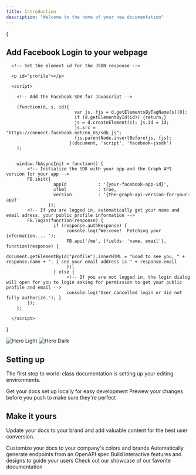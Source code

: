 ```yaml
---
title: Introduction
description: "Welcome to the home of your new documentation"
---
```

{
<h2>Add Facebook Login to your webpage</h2>

      <!-- Set the element id for the JSON response -->
    
      <p id="profile"></p>

      <script>
  
        <!-- Add the Facebook SDK for Javascript -->
  
        (function(d, s, id){
                              var js, fjs = d.getElementsByTagName(s)[0];
                              if (d.getElementById(id)) {return;}
                              js = d.createElement(s); js.id = id;
                              js.src = "https://connect.facebook.net/en_US/sdk.js";
                              fjs.parentNode.insertBefore(js, fjs);
                            }(document, 'script', 'facebook-jssdk')
        );


        window.fbAsyncInit = function() {
            <!-- Initialize the SDK with your app and the Graph API version for your app -->
            FB.init({
                      appId            : '{your-facebook-app-id}',
                      xfbml            : true,
                      version          : '{the-graph-api-version-for-your-app}'
                    });
            <!-- If you are logged in, automatically get your name and email adress, your public profile information -->
            FB.login(function(response) {
                      if (response.authResponse) {
                           console.log('Welcome!  Fetching your information.... ');
                           FB.api('/me', {fields: 'name, email'}, function(response) {
                               document.getElementById("profile").innerHTML = "Good to see you, " + response.name + ". i see your email address is " + response.email
                           });
                      } else { 
                           <!-- If you are not logged in, the login dialog will open for you to login asking for permission to get your public profile and email -->
                           console.log('User cancelled login or did not fully authorize.'); }
            });
        };

      </script>

}


<img
  className="block dark:hidden"
  src="/images/hero-light.png"
  alt="Hero Light"
/>
<img
  className="hidden dark:block"
  src="/images/hero-dark.png"
  alt="Hero Dark"
/>

## Setting up

The first step to world-class documentation is setting up your editing environments.

<CardGroup cols={2}>
  <Card
    title="Edit Your Docs"
    icon="pen-to-square"
    href="https://mintlify.com/docs/quickstart"
  >
    Get your docs set up locally for easy development
  </Card>
  <Card
    title="Preview Changes"
    icon="image"
    href="https://mintlify.com/docs/development"
  >
    Preview your changes before you push to make sure they're perfect
  </Card>
</CardGroup>

## Make it yours

Update your docs to your brand and add valuable content for the best user conversion.

<CardGroup cols={2}>
  <Card
    title="Customize Style"
    icon="palette"
    href="https://mintlify.com/docs/settings/global"
  >
    Customize your docs to your company's colors and brands
  </Card>
  <Card
    title="Reference APIs"
    icon="code"
    href="https://mintlify.com/docs/api-playground/openapi"
  >
    Automatically generate endpoints from an OpenAPI spec
  </Card>
  <Card
    title="Add Components"
    icon="screwdriver-wrench"
    href="https://mintlify.com/docs/content/components/accordions"
  >
    Build interactive features and designs to guide your users
  </Card>
  <Card
    title="Get Inspiration"
    icon="stars"
    href="https://mintlify.com/customers"
  >
    Check out our showcase of our favorite documentation
  </Card>
</CardGroup>
